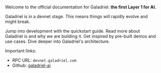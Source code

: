 Welcome to the official documentation for Galadriel: **the first Layer 1 for AI.**

<Warning>Galadriel is in a devnet stage. This means things will rapidly evolve and might break.</Warning>


<CardGroup cols={2}>
  <Card title="Quickstart" href="quickstart" icon="bolt">
    Jump into development with the quickstart guide.
  </Card>
  <Card title="About" href="about" icon="info">
    Read more about Galadriel is and why we are building it.
  </Card>
  <Card title="Use cases" href="use-cases" icon="lightbulb">
    Get inspired by pre-built demos and use cases.
  </Card>
  <Card title="How it works" href="how-it-works" icon="sitemap">
    Dive deeper into Galadriel's architecture.
  </Card>
</CardGroup>

Important links:
* RPC URL: `devnet.galadriel.com`
* Github: [galadriel-ai](https://github.com/galadriel-ai)